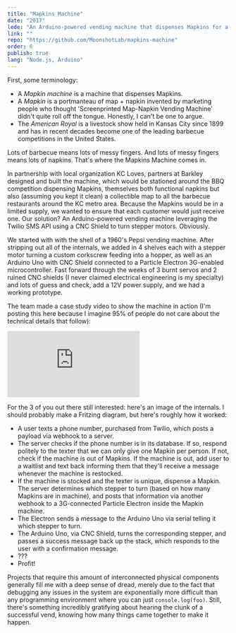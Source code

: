 ```yaml
---
title: "Mapkins Machine"
date: "2017"
lede: "An Arduino-powered vending machine that dispenses Mapkins for a text."
link: ""
repo: "https://github.com/MoonshotLab/mapkins-machine"
order: 6
publish: true
lang: "Node.js, Arduino"
---
```




<div class="blog-section">

First, some terminology:

* A <em>Mapkin machine</em> is a machine that dispenses Mapkins.
* A <em>Mapkin</em> is a portmanteau of map + napkin invented by marketing people who thought 'Screenprinted Map-Napkin Vending Machine' didn't quite roll off the tongue. Honestly, I can't be one to argue.
* The <em><XA href="http://www.americanroyal.com/">American Royal</XA></em> is a livestock show held in Kansas City since 1899 and has in recent decades become one of the leading barbecue competitions in the United States.

Lots of barbecue means lots of messy fingers. And lots of messy fingers means lots of napkins. That's where the Mapkins Machine comes in.

<div class="sidebar right">
  <ZoomImage src={mapkinsMachine} zoomSrc={mapkinsMachineZoom} alt='Mapkin Machine In Situ' />
</div>

In partnership with local organization <XA href="http://www.kcloves.com/">KC Loves</XA>, partners at <XA href="https://www.barkleyus.com/">Barkley</XA> designed and built the machine, which would be stationed around the BBQ competition dispensing Mapkins, themselves both functional napkins but also (assuming you kept it clean) a collectible map to all the barbecue restaurants around the KC metro area. Because the Mapkins would be in a limited supply, we wanted to ensure that each customer would just receive one. Our solution? An Arduino-powered vending machine leveraging the <XA href="https://www.twilio.com/sms">Twilio SMS</XA> API using a <XA href="https://www.amazon.com/kuman-Expansion-Stepper-Heatsink-Arduino/dp/B06XHKSVTG/">CNC Shield</XA> to turn stepper motors. Obviously.

We started with with the shell of a 1960's Pepsi vending machine. After stripping out all of the internals, we added in 4 shelves each with a stepper motor turning a custom corkscrew feeding into a hopper, as well as an Arduino Uno with CNC Shield connected to a <XA href="https://www.particle.io/products/hardware/electron-cellular-dev-kit">Particle Electron</XA> 3G-enabled microcontroller. Fast forward through the weeks of 3 burnt servos and 2 ruined CNC shields (I never claimed electrical engineering is my specialty) and lots of guess and check, add a 12V power supply, and we had a working prototype.

The team made a case study video to show the machine in action (I'm posting this here because I imagine 95% of people do not care about the technical details that follow):

<div class="blog-inset">
  <iframe class="youtube" src="https://www.youtube.com/embed/medilILfr_M?rel=0&amp;showinfo=0" frameBorder="0" allowFullScreen></iframe>
</div>

For the 3 of you out there still interested: <XA href="/internals.jpg">here</XA>'s an image of the internals. I should probably make a <XA href="http://fritzing.org/home/">Fritzing diagram</XA>, but here's roughly how it worked:
  * A user texts a phone number, purchased from Twilio, which posts a payload via webhook to a server.
  * The server checks if the phone number is in its database. If so, respond politely to the texter that we can only give one Mapkin per person. If not, check if the machine is out of Mapkins. If the machine is out, add user to a waitlist and text back informing them that they'll receive a message whenever the machine is restocked.
  * If the machine is stocked and the texter is unique, dispense a Mapkin. The server determines which stepper to turn (based on how many Mapkins are in machine), and posts that information via another webhook to a 3G-connected Particle Electron inside the Mapkin machine.
  * The Electron sends a message to the Arduino Uno via serial telling it which stepper to turn.
  * The Arduino Uno, via CNC Shield, turns the corresponding stepper, and passes a success message back up the stack, which responds to the user with a confirmation message.
  * ???
  * Profit!

Projects that require this amount of interconnected physical components generally fill me with a deep sense of dread, merely due to the fact that debugging any issues in the system are exponentially more difficult than any programming environment where you can just `console.log(foo)`. Still, there's something incredibly gratifying about hearing the clunk of a successful vend, knowing how many things came together to make it happen.

</div>
